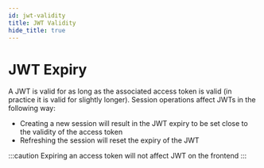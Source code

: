 ```yaml
---
id: jwt-validity
title: JWT Validity
hide_title: true
---
```


<!-- COPY DOCS -->
<!-- ./session/common-customizations/sessions/with-jwt/jwt-validity.mdx -->

# JWT Expiry

A JWT is valid for as long as the associated access token is valid (in practice it is valid for slightly longer). Session operations affect JWTs in the following way:

- Creating a new session will result in the JWT expiry to be set close to the validity of the access token
- Refreshing the session will reset the expiry of the JWT

:::caution
Expiring an access token will not affect JWT on the frontend
:::
